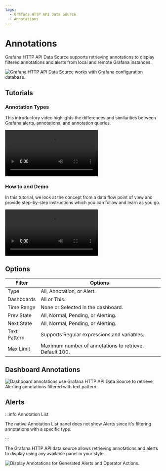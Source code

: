 ```yaml
---
tags:
  - Grafana HTTP API Data Source
  - Annotations
---
```



# Annotations

Grafana HTTP API Data Source supports retrieving annotations to display filtered annotations and alerts from local and remote Grafana instances.

<Image
  title="Grafana HTTP API Data Source works with Grafana configuration database."
  src="/img/plugins/volkovlabs-grapi-datasource/schema.png"
  lazy={false}
/>

## Tutorials

### Annotation Types

This introductory video highlights the differences and similarities between Grafana alerts, annotations, and annotation queries.

<Video
  src="https://www.youtube.com/embed/4asWJ_Dhcmw"
  title="Annotations, Alerts, and Annotation queries in Grafana explained."
/>

### How to and Demo

In this tutorial, we look at the concept from a data flow point of view and provide step-by-step instructions which you can follow and learn as you go.

<Video
  src="https://www.youtube.com/embed/bmOkirtC65w"
  title="Annotations and Alerts tutorial for Grafana with Timescale."
/>

## Options

| Filter       | Options                                                 |
| ------------ | ------------------------------------------------------- |
| Type         | All, Annotation, or Alert.                              |
| Dashboards   | All or This.                                            |
| Time Range   | None or Selected in the dashboard.                      |
| Prev State   | All, Normal, Pending, or Alerting.                      |
| Next State   | All, Normal, Pending, or Alerting.                      |
| Text Pattern | Supports Regular expressions and variables.             |
| Max Limit    | Maximum number of annotations to retrieve. Default 100. |

## Dashboard Annotations

<Image
  title="Dashboard annotations use Grafana HTTP API Data Source to retrieve Alerting annotations filtered with text pattern."
  src="/img/plugins/volkovlabs-grapi-datasource/annotations.png"
/>

## Alerts

:::info Annotation List

The native Annotation List panel does not show Alerts since it's filtering annotations with a specific type.

:::

The Grafana HTTP API data source allows retrieving annotations and alerts to display using any available panel in your style.

<Image
  title="Display Annotations for Generated Alerts and Operator Actions."
  src="/img/plugins/volkovlabs-grapi-datasource/alerts.png"
/>
